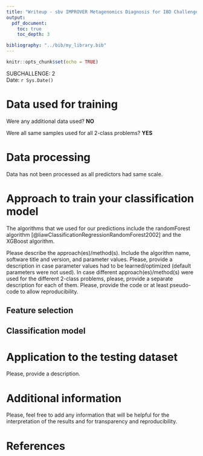 ```yaml
---
title: "Writeup - sbv IMPROVER Metagenomics Diagnosis for IBD Challenge"
output:
  pdf_document:
    toc: true
    toc_depth: 3

bibliography: "../bib/my_library.bib"
---
```


```r
knitr::opts_chunk$set(echo = TRUE)
```



SUBCHALLENGE: 2  
Date: `r Sys.Date()`  


# Data used for training

Were any additional data used? **NO**   

Were all same samples used for all 2-class problems? **YES**  


# Data processing

Data has not been processed as all predictors had same scale.


# Approach to train your classification model 

The algorithms that we used for our predictions include the randomForest algorithm [@liawClassificationRegressionRandomForest2002] and the XGBoost algorithm.

Please describe the approach(es)/method(s). Include the algorithm name, software title and version, and parameter values. 
Please, provide a description in case parameter values had to be learned/optimized (default parameters were not used). In case different approach(es)/method(s) were used for the different 2-class problems, please, provide a separate description for each of them.
Please, provide the code or at least pseudo-code to allow reproducibility.


## Feature selection
## Classification model 

# Application to the testing dataset

Please, provide a description.


# Additional information 

Please, feel free to add any information that will be helpful for the interpretation of the results and for transparency and reproducibility.



# References

